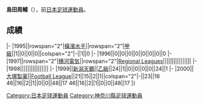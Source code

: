 {{Infobox football biography
|name=島田周輔
|image=
|fullname=島田周輔
|birth_date={{Birth date and age|1976|7|10}}
|cityofbirth=[[神奈川縣|神奈川縣]]
|countryofbirth=[[日本|日本]]
|position=[[前鋒_(足球)|前鋒]]
|currentclub=
|years=1995-1996<br/>1997-1998<br/>1999<br/>2000
|clubs=[[橫濱水手|橫濱水手]]<br/>[[横河武蔵野FC|横河電気]]<br/>[[新潟天鵝|新潟天鵝]]<br/>[[德島漩渦|大塚製薬]]
|caps(goals)=
|nationalyears=
|nationalteam=
|nationalcaps(goals)=
}}
'''島田周輔'''（{{Bd|1976年|7月10日||}}），前[[日本|日本]][[足球|足球]][[運動員|運動員]]。

==成績==
{{Football player club statistics 1|YYN}}
{{Football player club statistics 2|JPN|YYN}}
|-
|1995||rowspan="2"|[[橫濱水手|橫濱水手]]||rowspan="2"|[[日本職業足球甲級聯賽|甲級]]||1||0||0||0||colspan="2"|-||1||0
|-
|1996||0||0||0||0||0||0||0||0
|-
|1997||rowspan="2"|[[横河武蔵野FC|横河電気]]||rowspan="2"|[[Japanese_Regional_Leagues|Regional Leagues]]||||||||||||||||
|-
|1998||||||||||||||||
|-
|1999||[[新潟天鵝|新潟天鵝]]||[[日本職業足球乙級聯賽|乙級]]||24||1||0||0||0||0||24||1
|-
|2000||[[德島漩渦|大塚製薬]]||[[Japan_Football_League|Football League]]||21||15||2||1||colspan="2"|-||23||16
{{Football player club statistics 3|1|JPN}}46||16||2||1||0||0||48||17
{{Football player club statistics 5}}46||16||2||1||0||0||48||17
|}

{{Japan-sport-bio-stub}}
{{Soccer-player-stub}}
[[Category:日本足球運動員|Category:日本足球運動員]]
[[Category:神奈川縣足球運動員|Category:神奈川縣足球運動員]]